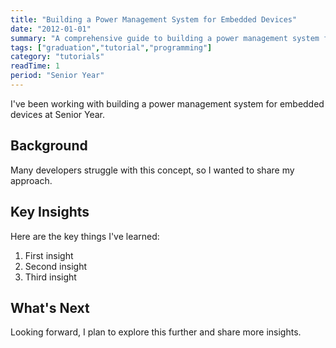 ```yaml
---
title: "Building a Power Management System for Embedded Devices"
date: "2012-01-01"
summary: "A comprehensive guide to building a power management system for embedded devices. Learn the fundamentals and best practices."
tags: ["graduation","tutorial","programming"]
category: "tutorials"
readTime: 1
period: "Senior Year"
---
```


I've been working with building a power management system for embedded devices at Senior Year.

## Background

Many developers struggle with this concept, so I wanted to share my approach.

## Key Insights

Here are the key things I've learned:

1. First insight
2. Second insight
3. Third insight

## What's Next

Looking forward, I plan to explore this further and share more insights.

